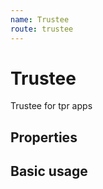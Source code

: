 ```yaml
---
name: Trustee
route: trustee
---
```



# Trustee

Trustee for tpr apps

## Properties

<Props of={Trustee} />

## Basic usage

<Playground>
	<Trustee
		trustee={{
			trustee: {
				title: 'Mr',
				firstName: 'Robin',
				lastName: 'Hood',
				trusteeType: 'member-nominated',
				isProfesional: false,
			},
			company: {
				name: 'The Pensions Regulator',
				line1: 'Napier House',
				line2: 'Trafalgar Pl',
				city: 'Brighton',
				county: '',
				postCode: 'BN1 4DW',
			},
			contact: {
				phoneNumber: '01273 000 111',
				emailAddress: 'fred.sandoors@trp.gov.uk',
			},
		}}
	/>
</Playground>
